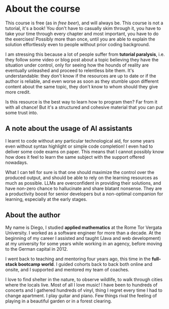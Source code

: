 # About the course

This course is free (as in _free beer_), and will always be. This course is not a tutorial, it's a book! You don't have to casually skim through it, you have to take your time through every chapter and most important, you have to do the exercises! Possibly more than once, until you are able to explain the solution effortlessly even to people without prior coding background.

I am stressing this because a lot of people suffer from **tutorial paralysis**, i.e. they follow some video or blog post about a topic believing they have the situation under control, only for seeing how the hounds of reality are eventually unleashed and proceed to relentless bite them. It's understandable: they don't know if the resources are up to date or if the author is reliable, and even worse as soon as they stumble upon different content about the same topic, they don't know to whom should they give more credit.

Is this resource is the best way to learn how to program then? Far from it with all chance! But it's a structured and cohesive material that you can put some trust into.

## A note about the usage of AI assistants

I learnt to code without any particular technological aid, for some years even without syntax highlight or simple code completion! I even had to deliver some code exams on paper. This means that I cannot possibly know how does it feel to learn the same subject with the support offered nowadays.

What I can tell for sure is that one should maximize the control over the produced output, and should be able to rely on the learning resources as much as possible. LLMs are overconfident in providing their solutions, and have non-zero chance to hallucinate and share blatant nonsense. They are a productivity boost for senior developers but a non-optimal companion for learning, especially at the early stages.

## About the author

My name is Diego, I studied **applied mathematics** at the Rome Tor Vergata University. I worked as a software engineer for more than a decade. At the beginning of my career I assisted and taught (Java and web development) at my university for some years while working in an agency, before moving to the German capital in 2012.

I went back to teaching and mentoring four years ago, this time in the **full-stack bootcamp world**. I guided cohorts back to back both online and onsite, and I supported and mentored my team of coaches.

I love to find shelter in the nature, to observe wildlife, to walk through cities where the locals live. Most of all I love music! I have been to hundreds of concerts and I gathered hundreds of vinyl, thing I regret every time I had to change apartment. I play guitar and piano. Few things rival the feeling of playing in a beautiful garden or in a forest clearing.